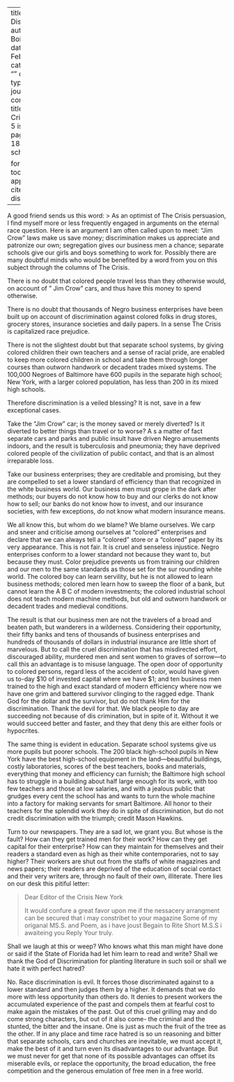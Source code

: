 
---
title: 'Blessed Discrimination'
author: Du Bois, W.E.B.
date: Feb. 1913
categories: 
  - ""
citation: 
  type: article-journal
  container-title: The Crisis
  volume: 5
  issue: 4
  page: 184-186
google-scholar: true

format:
  html:
    toc: false
    appendix-cite-as: display
---


A good friend sends us this word:
> As an optimist of <span class = "small-caps">The Crisis</span> persuasion, I find myself more or less frequently engaged in arguments on the eternal race question. Here is an argument I am often called upon to meet: "Jim Crow" laws make us save money; discrimination makes us appreciate and patronize our own; segregation gives our business men a chance; separate schools give our girls and boys something to work for. Possibly there are many doubtful minds who would be benefited by a word from you on this subject through the columns of <span class = "small-caps">The Crisis</span>.

There is no doubt that colored people travel less than they otherwise would, on account of " Jim Crow" cars, and thus have this money to spend otherwise.

There is no doubt that thousands of Negro business enterprises have been built up on account of discrimination against colored folks in drug stores, grocery stores, insurance societies and daily papers. In a sense <span class = "small-caps">The Crisis</span> is capitalized race prejudice.

There is not the slightest doubt but that separate school systems, by giving colored children their own teachers and a sense of racial pride, are enabled to keep more colored children in school and take them through longer courses than outworn handwork or decadent trades mixed systems. The 100,000 Negroes of Baltimore have 600 pupils in the separate high school; New York, with a larger colored population, has less than 200 in its mixed high schools.

Therefore discrimination is a veiled blessing? It is not, save in a few exceptional cases.

Take the "Jim Crow" car; is the money saved or merely diverted? Is it diverted to better things than travel or to worse? A s a matter of fact separate cars and parks and public insult have driven Negro amusements indoors, and the result is tuberculosis and pneumonia; they have deprived colored people of the civilization of public contact, and that is an almost irreparable loss.

Take our business enterprises; they are creditable and promising, but they are compelled to set a lower standard of efficiency than that recognized in the white business world. Our business men must grope in the dark after methods; our buyers do not know how to buy and our clerks do not know how to sell; our banks do not know how to invest, and our insurance societies, with few exceptions, do not know what modern insurance means.

We all know this, but whom do we blame? We blame ourselves. We carp and sneer and criticise among ourselves at "colored" enterprises and declare that we can always tell a "colored" store or a "colored" paper by its very appearance. This is not fair. It is cruel and senseless injustice. Negro enterprises conform to a lower standard not because they want to, but because they must. Color prejudice prevents us from training our children and our men to the same standards as those set for the sur­ rounding white world. The colored boy can learn servility, but he is not allowed to learn business methods; colored men learn how to sweep the floor of a bank, but cannot learn the A B C of modern investments; the colored industrial school does not teach modern machine methods, but old and outworn handwork or decadent trades and medieval conditions.

The result is that our business men are not the travelers of a broad and beaten path, but wanderers in a wilderness. Considering their opportunity, their fifty banks and tens of thousands of business enterprises and hundreds of thousands of dollars in industrial insurance are little short of marvelous. But to call the cruel discrimination that has misdirected effort, discouraged ability, murdered men and sent women to graves of sorrow---to call this an advantage is to misuse language. The open door of opportunity to colored persons, regard­ less of the accident of color, would have given us to-day \$10 of invested capital where we have \$1; and ten business men trained to the high and exact standard of modern efficiency where now we have one grim and battered survivor clinging to the ragged edge. Thank God for the dollar and the survivor, but do not thank Him for the discrimination. Thank the devil for that. We black people to­ day are succeeding not because of dis­ crimination, but in spite of it. Without it we would succeed better and faster, and they that deny this are either fools or hypocrites.

The same thing is evident in education. Separate school systems give us more pupils but poorer schools. The 200 black high-school pupils in New York have the best high-school equipment in the land---beautiful buildings, costly laboratories, scores of the best teachers, books and materials, everything that money and efficiency can furnish; the Baltimore high school has to struggle in a building about half large enough for its work, with too few teachers and those at low salaries, and with a jealous public that grudges every cent the school has and wants to turn the whole machine into a factory for making servants for smart Baltimore. All honor to their teachers for the splendid work they do in spite of discrimination, but do not credit dis­crimination with the triumph; credit Mason Hawkins.

Turn to our newspapers. They are a sad lot, we grant you. But whose is the fault? How can they get trained men for their work? How can they get capital for their enterprise? How can
they maintain for themselves and their readers a standard even as high as their white contemporaries, not to say higher? Their workers are shut out from the staffs of white magazines and news­ papers; their readers are deprived of the education of social contact and their very writers are, through no fault of their own, illiterate. There lies on our desk this pitiful letter:

> Dear Editor of the Crisis
> New York
>
> It would confure a great favor upon me if the nessacery arrangment can be secured that i may constribet to your magazine Some of my origanal MS.S. and Poem, as i have joust Begain to Rite Short M.S.S i awaiteing you Reply
> Your truly.

Shall we laugh at this or weep? Who knows what this man might have done or said if the State of Florida had let him learn to read and write? Shall we thank the God of Discrimination for planting literature in such soil or shall we hate it with perfect hatred?

No. Race discrimination is evil. It forces those discriminated against to a lower standard and then judges them by a higher. It demands that we do more with less opportunity than others do. It denies to present workers the accumu­lated experience of the past and compels them at fearful cost to make again the mistakes of the past. Out of this cruel grilling may and do come strong char­acters, but out of it also come- the criminal and the stunted, the bitter and the insane. One is just as much the fruit of the tree as the other. If in any place and time race hatred is so un­ reasoning and bitter that separate
schools, cars and churches are inevita­ble, we must accept it, make the best of it and turn even its disadvantages to our advantage. But we must never for­ get that none of its possible advantages can offset its miserable evils, or replace the opportunity, the broad education, the free competition and the generous emul­ation of free men in a free world.
